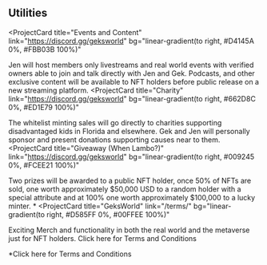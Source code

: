 
## Utilities

<ProjectCard
  title="Events and Content"
  link="https://discord.gg/geksworld"
  bg="linear-gradient(to right, #D4145A 0%, #FBB03B 100%)"
>
  Jen will host members only livestreams and real world events with verified
  owners able to join and talk directly with Jen and Gek. Podcasts, and other
  exclusive content will be available to NFT holders before public release on a
  new streaming platform.
</ProjectCard>
<ProjectCard
  title="Charity"
  link="https://discord.gg/geksworld"
  bg="linear-gradient(to right, #662D8C 0%, #ED1E79 100%)"
>
  The whitelist minting sales will go directly to charities supporting
  disadvantaged kids in Florida and elsewhere. Gek and Jen will personally
  sponsor and present donations supporting causes near to them.
</ProjectCard>
<ProjectCard
  title="Giveaway (When Lambo?)"
  link="https://discord.gg/geksworld"
  bg="linear-gradient(to right, #009245 0%, #FCEE21 100%)"
>
  Two prizes will be awarded to a public NFT holder, once 50% of NFTs are sold,
   one worth approximately $50,000 USD to a random holder with a special attribute
   and at 100% one worth approximately $100,000 to a lucky minter. *
</ProjectCard>
<ProjectCard
  title="GeksWorld"
  link="/terms/"
  bg="linear-gradient(to right, #D585FF 0%, #00FFEE 100%)"
>
  Exciting Merch and functionality in both the real world and the metaverse
  just for NFT holders.
  Click here for Terms and Conditions
</ProjectCard>

*<OutboundLink href="/terms">Click here for Terms and Conditions</OutboundLink>
